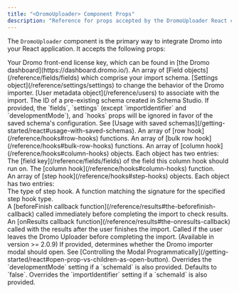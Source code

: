 ---
title: "<DromoUploader> Component Props"
description: "Reference for props accepted by the DromoUploader React component."
---

The `DromoUploader` component is the primary way to integrate Dromo into your React application. It accepts the following props:

<ResponseField name="licenseKey" type="string" required>
  Your Dromo front-end license key, which can be found in [the Dromo dashboard](https://dashboard.dromo.io/).
</ResponseField>

<ResponseField name="fields" type="Field[]" href="/reference/fields/fields" required>
  An array of [Field objects](/reference/fields/fields) which comprise your import schema.
</ResponseField>

<ResponseField name="settings" type="Settings" href="/reference/settings/settings" required>
  [Settings object](/reference/settings/settings) to change the behavior of the Dromo importer.
</ResponseField>

<ResponseField name="user" type="User" href="/reference/users" required>
  [User metadata object](/reference/users) to associate with the import.
</ResponseField>

<ResponseField name="schemaId" type="string">
  The ID of a pre-existing schema created in Schema Studio. If provided, the `fields`, `settings` (except `importIdentifier` and `developmentMode`), and `hooks` props will be ignored in favor of the saved schema's configuration. See [Usage with saved schemas](/getting-started/react#usage-with-saved-schemas).
</ResponseField>

<ResponseField name="rowHooks" type="RowHook[]" href="/reference/hooks#row-hooks">
  An array of [row hook](/reference/hooks#row-hooks) functions.
</ResponseField>

<ResponseField name="bulkRowHooks" type="BulkRowHook[]" href="/reference/hooks#bulk-row-hooks">
  An array of [bulk row hook](/reference/hooks#bulk-row-hooks) functions.
</ResponseField>

<ResponseField name="columnHooks" type="object[]" href="/reference/hooks#column-hooks">
  An array of [column hook](/reference/hooks#column-hooks) objects. Each object has two entries:

  <div className="ml-8">
    <ResponseField name="fieldKey" type="string" required>
      The [field key](/reference/fields/fields) of the field this column hook should run on.
    </ResponseField>
    <ResponseField name="callback" type="ColumnHookFn" href="/reference/hooks#column-hooks" required>
      The [column hook](/reference/hooks#column-hooks) function.
    </ResponseField>
  </div>
</ResponseField>

<ResponseField name="stepHooks" type="object[]" href="/reference/hooks#step-hooks">
  An array of [step hook](/reference/hooks#step-hooks) objects. Each object has two entries:

  <div className="ml-8">
    <ResponseField name="type" type="'UPLOAD_STEP' | 'REVIEW_STEP' | 'REVIEW_STEP_POST_HOOKS'" required>
      The type of step hook.
    </ResponseField>
    <ResponseField name="callback" type="StepHookFn" href="/reference/hooks#step-hooks" required>
      A function matching the signature for the specified step hook type.
    </ResponseField>
  </div>
</ResponseField>

<ResponseField name="beforeFinish" type="BeforeFinishCallbackFn" href="/reference/results#the-beforefinish-callback">
  A [beforeFinish callback function](/reference/results#the-beforefinish-callback) called immediately before completing the import to check results.
</ResponseField>

<ResponseField name="onResults" type="OnResultsCallbackFn" href="/reference/results#the-onresults-callback">
  An [onResults callback function](/reference/results#the-onresults-callback) called with the results after the user finishes the import.
</ResponseField>

<ResponseField name="onCancel" type="() => void">
  Called if the user leaves the Dromo Uploader before completing the import.
</ResponseField>

<ResponseField name="open" type="boolean">
  (Available in version >= 2.0.9)
  If provided, determines whether the Dromo importer modal should open. See [Controlling the Modal Programmatically](/getting-started/react#open-prop-vs-children-as-open-button).
</ResponseField>

<ResponseField name="developmentMode" type="boolean">
  Overrides the `developmentMode` setting if a `schemaId` is also provided. Defaults to `false`.
</ResponseField>

<ResponseField name="importIdentifier" type="string">
  Overrides the `importIdentifier` setting if a `schemaId` is also provided.
</ResponseField> 